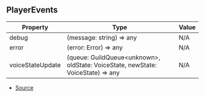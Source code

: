 ## PlayerEvents

| Property | Type | Value |
| ----------- | ----------- | ----------- |
| debug | (message: string) => any | N/A |
| error | (error: Error) => any | N/A |
| voiceStateUpdate | (queue: GuildQueue\<unknown>, oldState: VoiceState, newState: VoiceState) => any | N/A |


- [Source](https://github.com/Androz2091/discord-player/blob/f2dbc02/packages/discord-player/src/types/types.ts#L186)
